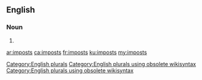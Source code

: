 ==English==

===Noun===
{{head|en}}

# {{plural of|impost}}

[[Category:English plurals]][[Category:English plurals using obsolete wikisyntax]][[Category:English plurals using obsolete wikisyntax]]

[[ar:imposts]]
[[ca:imposts]]
[[fr:imposts]]
[[ku:imposts]]
[[my:imposts]]